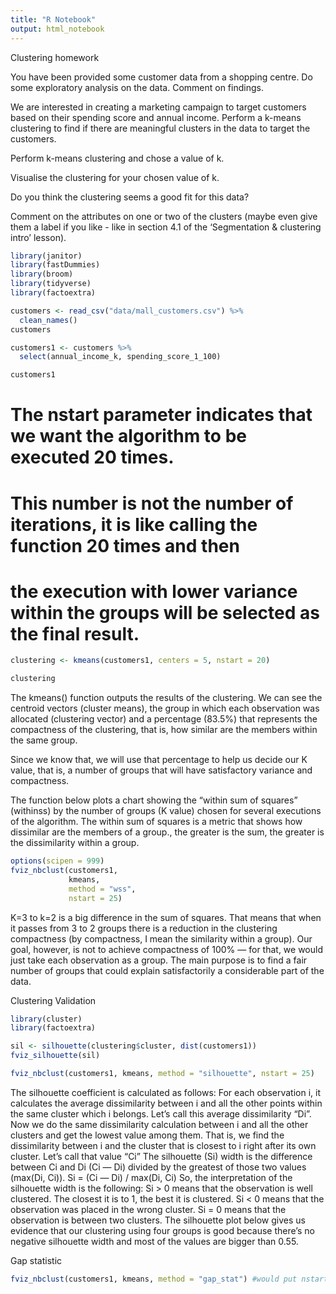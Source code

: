 ```yaml
---
title: "R Notebook"
output: html_notebook
---
```


Clustering homework

You have been provided some customer data from a shopping centre. Do some exploratory analysis on the data. Comment on findings.

We are interested in creating a marketing campaign to target customers based on their spending score and annual income. Perform a k-means clustering to find if there are meaningful clusters in the data to target the customers.

Perform k-means clustering and chose a value of k.

Visualise the clustering for your chosen value of k.

Do you think the clustering seems a good fit for this data?

Comment on the attributes on one or two of the clusters (maybe even give them a label if you like - like in section 4.1 of the ‘Segmentation & clustering intro’ lesson).

```r
library(janitor)
library(fastDummies)
library(broom)
library(tidyverse)
library(factoextra)
```

```r
customers <- read_csv("data/mall_customers.csv") %>% 
  clean_names()
customers
```

```r
customers1 <- customers %>% 
  select(annual_income_k, spending_score_1_100)

customers1
```

# The nstart parameter indicates that we want the algorithm to be executed 20 times.
# This number is not the number of iterations, it is like calling the function 20 times and then
# the execution with lower variance within the groups will be selected as the final result.

```r
clustering <- kmeans(customers1, centers = 5, nstart = 20)

clustering
```

The kmeans() function outputs the results of the clustering. We can see the centroid vectors (cluster means), the group in which each observation was allocated (clustering vector) and a percentage (83.5%) that represents the compactness of the clustering, that is, how similar are the members within the same group. 

Since we know that, we will use that percentage to help us decide our K value, that is, a number of groups that will have satisfactory variance and compactness.

The function below plots a chart showing the “within sum of squares” (withinss) by the number of groups (K value) chosen for several executions of the algorithm. The within sum of squares is a metric that shows how dissimilar are the members of a group., the greater is the sum, the greater is the dissimilarity within a group.



```r
options(scipen = 999)
fviz_nbclust(customers1, 
             kmeans, 
             method = "wss", 
             nstart = 25)

```

K=3 to k=2 is a big difference in the sum of squares. That means that when it passes from 3 to 2 groups there is a reduction in the clustering compactness (by compactness, I mean the similarity within a group). Our goal, however, is not to achieve compactness of 100% — for that, we would just take each observation as a group. The main purpose is to find a fair number of groups that could explain satisfactorily a considerable part of the data.


Clustering Validation

```r
library(cluster)
library(factoextra)

sil <- silhouette(clustering$cluster, dist(customers1))
fviz_silhouette(sil)
```


```r
fviz_nbclust(customers1, kmeans, method = "silhouette", nstart = 25)
```
The silhouette coefficient is calculated as follows:
For each observation i, it calculates the average dissimilarity between i and all the other points within the same cluster which i belongs. Let’s call this average dissimilarity “Di”.
Now we do the same dissimilarity calculation between i and all the other clusters and get the lowest value among them. That is, we find the dissimilarity between i and the cluster that is closest to i right after its own cluster. Let’s call that value “Ci”
The silhouette (Si) width is the difference between Ci and Di (Ci — Di) divided by the greatest of those two values (max(Di, Ci)).
Si = (Ci — Di) / max(Di, Ci)
So, the interpretation of the silhouette width is the following:
Si > 0 means that the observation is well clustered. The closest it is to 1, the best it is clustered.
Si < 0 means that the observation was placed in the wrong cluster.
Si = 0 means that the observation is between two clusters.
The silhouette plot below gives us evidence that our clustering using four groups is good because there’s no negative silhouette width and most of the values are bigger than 0.55.


Gap statistic

```r
fviz_nbclust(customers1, kmeans, method = "gap_stat") #would put nstart = 25 if had more computing power
```


